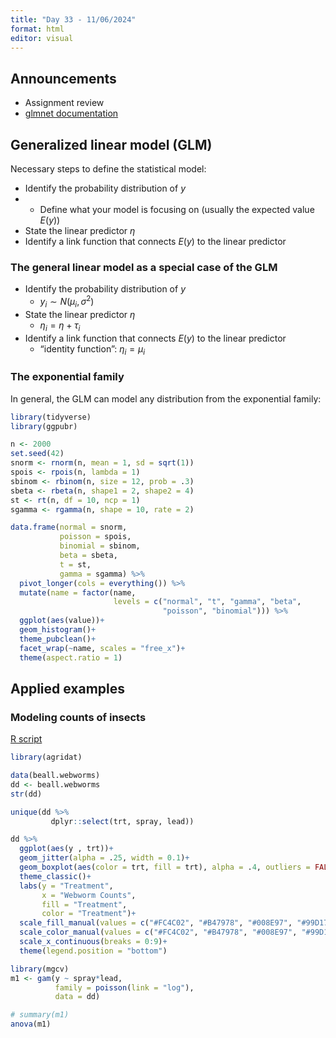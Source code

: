 ```yaml
---
title: "Day 33 - 11/06/2024"
format: html
editor: visual
---
```


## Announcements  

- Assignment review  
- [glmnet documentation](https://glmnet.stanford.edu/)

## Generalized linear model (GLM) 

Necessary steps to define the statistical model:  

- Identify the probability distribution of $y$  
- - Define what your model is focusing on (usually the expected value $E(y)$)  
- State the linear predictor $\eta$  
- Identify a link function that connects $E(y)$ to the linear predictor  

### The general linear model as a special case of the GLM   

- Identify the probability distribution of $y$  
  - $y_i \sim N(\mu_i, \sigma^2)$
- State the linear predictor $\eta$  
  - $\eta_i = \eta + \tau_i$  
- Identify a link function that connects $E(y)$ to the linear predictor  
  - "identity function": $\eta_i = \mu_i$

### The exponential family  

In general, the GLM can model any distribution from the exponential family:  

```r
library(tidyverse)
library(ggpubr)

n <- 2000
set.seed(42)
snorm <- rnorm(n, mean = 1, sd = sqrt(1))
spois <- rpois(n, lambda = 1)
sbinom <- rbinom(n, size = 12, prob = .3)
sbeta <- rbeta(n, shape1 = 2, shape2 = 4)
st <- rt(n, df = 10, ncp = 1)
sgamma <- rgamma(n, shape = 10, rate = 2)

data.frame(normal = snorm, 
           poisson = spois, 
           binomial = sbinom, 
           beta = sbeta, 
           t = st, 
           gamma = sgamma) %>% 
  pivot_longer(cols = everything()) %>% 
  mutate(name = factor(name, 
                       levels = c("normal", "t", "gamma", "beta",
                                  "poisson", "binomial"))) %>% 
  ggplot(aes(value))+
  geom_histogram()+
  theme_pubclean()+
  facet_wrap(~name, scales = "free_x")+
  theme(aspect.ratio = 1)
```


## Applied examples   

### Modeling counts of insects    

[R script](in_class_code/day33_inclass.Rmd)

```r
library(agridat)

data(beall.webworms)
dd <- beall.webworms
str(dd)

unique(dd %>% 
         dplyr::select(trt, spray, lead))

dd %>% 
  ggplot(aes(y , trt))+
  geom_jitter(alpha = .25, width = 0.1)+
  geom_boxplot(aes(color = trt, fill = trt), alpha = .4, outliers = FALSE)+
  theme_classic()+
  labs(y = "Treatment",
       x = "Webworm Counts",
       fill = "Treatment", 
       color = "Treatment")+
  scale_fill_manual(values = c("#FC4C02", "#B47978", "#008E97", "#99D17B"))+
  scale_color_manual(values = c("#FC4C02", "#B47978", "#008E97", "#99D17B"))+
  scale_x_continuous(breaks = 0:9)+
  theme(legend.position = "bottom")

```

```r
library(mgcv)
m1 <- gam(y ~ spray*lead,
          family = poisson(link = "log"),
          data = dd)

# summary(m1)
anova(m1)
```

```r

```





